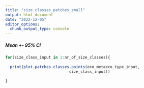 ```yaml
---
title: "size_classes_patches_small"
output: html_document
date: "2022-12-05"
editor_options: 
  chunk_output_type: console
---
```


##### Mean +- 95% CI

```r
for(size_class_input in 1:nr_of_size_classes){
  
  print(plot.patches.classes.points(eco_metaeco_type_input,
                            size_class_input))
  
}
```